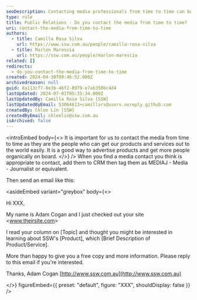 ```yaml
---
seoDescription: Contacting media professionals from time to time can be an effective way to advertise products and services, allowing for easy dissemination of information to a wider audience.
type: rule
title: Public Relations - Do you contact the media from time to time?
uri: contact-the-media-from-time-to-time
authors:
  - title: Camilla Rosa Silva
    url: https://www.ssw.com.au/people/camilla-rosa-silva
  - title: Marlon Marescia
    url: https://ssw.com.au/people/marlon-marescia
related: []
redirects:
  - do-you-contact-the-media-from-time-to-time
created: 2024-04-30T09:46:52.000Z
archivedreason: null
guid: 8a113cf7-8e3b-46f2-8979-e7ab350bc4d4
lastUpdated: 2024-07-01T05:35:34.000Z
lastUpdatedBy: Camilla Rosa Silva [SSW]
lastUpdatedByEmail: 53064613+camillars@users.noreply.github.com
createdBy: Chloe Lin [SSW]
createdByEmail: chloelin@ssw.com.au
isArchived: false
---
```


<introEmbed
  body={<>
It is important for us to contact the media from time to time as they are the people who can get our products and services out to the world easily. It is a good way to advertise products and get more people organically on board.
  </>}
/>
When you find a media contact you think is appropriate to contact, add them to CRM then tag them as MEDIAJ - Media - Journalist or equivalent.

Then send an email like this:


<asideEmbed
  variant="greybox"
  body={<>
    
Hi XXX,

My name is Adam Cogan and I just checked out your site &lt;www.theirsite.com&gt;

I read your column on [Topic] and thought you might be interested in learning about SSW's [Product], which [Brief Description of Product/Service].

More than happy to give you a free copy and more information. Please reply to this email if you're interested.

Thanks, Adam Cogan
[http://www.ssw.com.au](http://www.ssw.com.au)

  </>}
  figureEmbed={{
    preset: "default",
    figure: "XXX",
    shouldDisplay: false
  }}
/>
